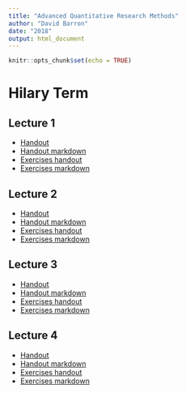 ```yaml
---
title: "Advanced Quantitative Research Methods"
author: "David Barron"
date: "2018"
output: html_document
---
```


```r
knitr::opts_chunk$set(echo = TRUE)
```

# Hilary Term

## Lecture 1

* [Handout](https://github.com/dnbarron/Advanced-Quant/blob/master/Lecture%201/RegressionTopics1a.pdf)
* [Handout markdown](https://github.com/dnbarron/Advanced-Quant/blob/master/Lecture%201/RegressionTopics1a.Rmd)
* [Exercises handout](https://github.com/dnbarron/Advanced-Quant/blob/master/Lecture%201/Week1.pdf)
* [Exercises markdown](https://github.com/dnbarron/Advanced-Quant/blob/master/Lecture%201/Week1.Rmd)

## Lecture 2

* [Handout](https://github.com/dnbarron/Advanced-Quant/blob/master/Lecture%202/FurtherTopicsinRegression2.pdf)
* [Handout markdown](https://github.com/dnbarron/Advanced-Quant/blob/master/Lecture%202/FurtherTopicsinRegression2.Rmd)
* [Exercises handout](https://github.com/dnbarron/Advanced-Quant/blob/master/Lecture%202/Week2.pdf)
* [Exercises markdown](https://github.com/dnbarron/Advanced-Quant/blob/master/Lecture%202/Week2.Rmd)

## Lecture 3

* [Handout](https://github.com/dnbarron/Advanced-Quant/blob/master/Lecture%203/LogisticRegression.pdf)
* [Handout markdown](https://github.com/dnbarron/Advanced-Quant/blob/master/Lecture%203/LogisticRegression.Rmd)
* [Exercises handout](https://github.com/dnbarron/Advanced-Quant/blob/master/Lecture%203/Week3.pdf)
* [Exercises markdown](https://github.com/dnbarron/Advanced-Quant/blob/master/Lecture%203/Week3.Rmd)


## Lecture 4

* [Handout](https://github.com/dnbarron/Advanced-Quant/blob/master/Lecture%204/EventAnalysis.pdf)
* [Handout markdown](https://github.com/dnbarron/Advanced-Quant/blob/master/Lecture%204/EventAnalysis.Rmd)
* [Exercises handout](https://github.com/dnbarron/Advanced-Quant/blob/master/Lecture%204/Week4.pdf)
* [Exercises markdown](https://github.com/dnbarron/Advanced-Quant/blob/master/Lecture%204/Week4.Rmd)
